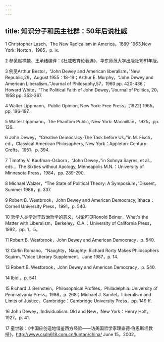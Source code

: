 ```yaml
---
---
---
```

title: 知识分子和民主社群：50年后说杜威
---




1 Christopher Lasch，The New Radicalism in America，1889-1963,New York: Norton，1965，p. ix.

2 参见赵祥麟、王承绪编译：《杜威教育论著选》，华东师范大学出版社1981年版。

3 例见Arthur Bestor，“John Dewey and American liberalism，”New Republic,29，August 1955：18-19；Arthur E. Murphy，“John Dewey and American Liberalism，”Journal of Philosophy,57，1960 pp. 420-436；Howard White，“The Political Faith of John Dewey，”Journal of Politics, 20，1958 pp. 353-367.

4 Walter Lippmann，Public Opinion, New York: Free Press，[1922] 1965，pp. 196-197.

5 Walter Lippmann，The Phantom Public, New York: Macmillan，1925，pp. 126.

6 John Dewey，“Creative Democracy-The Task before Us，”in M. Fisch，ed.，Classical American Philosophers, New York：Appleton-Century-Crofts，1951，p. 394.

7 Timothy V. Kaufman-Osborn，“John Dewey，”in Sohnya Sayres, et al.，eds.，The Sixties without Apology, Minneapolis M.N.：University of Minnesota Press，1984，pp. 289-290.

8 Michael Walzer，“The State of Political Theory: A Symposium，”Dissent，Summer 1989，p. 337.

9 Robert B. Westbrook，John Dewey and American Democracy, Ithaca：Cornell University Press，1991，p. 540.

10 哲学人类学对于政治哲学的意义，讨论可见Ronold Beiner，What's the Matter with Liberalism，Berkeley，C.A.：University of California Press，1992，pp. 1，5。

11 Robert B. Westbrook，John Dewey and American Democracy，p. 540.

12 Carlin Romano，“Naughty，Naughty: Richard Rorty Makes Philosophers Squirm，”Voice Literary Supplement，June 1987，p. 14.

13 Robert B. Westbrook，John Dewey and American Democracy，p. 540.

14 Ibid.，p. 541.

15 Richard J. Bernstein，Philosophical Profiles，Philadelphia: University of Pennsylvania Press，1986，p. 268；Michael J. Sandel，Liberalism and Limits of Justice，Cambridge：Cambridge University Press，pp. 149 ff.

16 John Dewey，Individualism: Old and New，New York：Henry Holt，1927，p. 41.

17 童世骏：《中国应创造地借鉴西方经验——访美国哲学家理查德·伯恩斯坦教授》，http://www.csdn618.com.cn/luntan/china/ June 15，2002。
